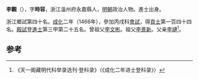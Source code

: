 '''李觀'''（{{bd|1427年||？}}），字'''時容'''，浙江溫州府永嘉縣人，[[明朝|明朝]]政治人物。進士出身。

浙江鄉試第四十名。[[成化|成化]]二年（1466年），參加丙戌科[[會試|會試]]，得[[貢士|貢士]]第一百四十四名。[[殿試|殿試]]登[[進士|進士]]第三甲第二十五名。曾祖父[[李文彬|李文彬]]。祖父[[李景新|李景新]]。父亲[[李璉|李璉]]<ref>《天一阁藏明代科举录选刊·登科录》（《成化二年进士登科录》）</ref>。

==参考==
{{reflist}}
{{明朝人物小作品}}
{{成化二年丙戌科殿試金榜}}